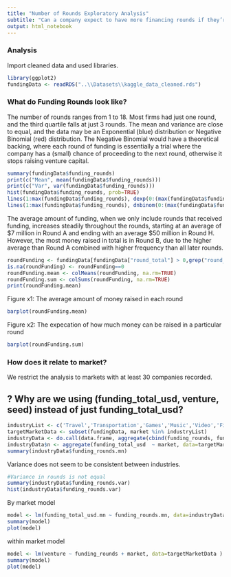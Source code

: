 ```yaml
---
title: "Number of Rounds Exploratory Analysis"
subtitle: "Can a company expect to have more financing rounds if they’re in a particular industry?"
output: html_notebook
---
```


### Analysis

Import cleaned data and used libraries.

```r
library(ggplot2)
fundingData <- readRDS("..\\Datasets\\kaggle_data_cleaned.rds")
```


### What do Funding Rounds look like?

The number of rounds ranges from 1 to 18. Most firms had just one round, and the third quartile falls at just 3 rounds. The mean and variance are close to equal, and the data may be an Exponential (blue) distribution or Negative Binomial (red) distribution. The Negative Binomial would have a theoretical backing, where each round of funding is essentially a trial where the company has a (small) chance of proceeding to the next round, otherwise it stops raising venture capital.

```r
summary(fundingData$funding_rounds)
print(c("Mean", mean(fundingData$funding_rounds)))
print(c("Var", var(fundingData$funding_rounds)))
hist(fundingData$funding_rounds, prob=TRUE)
lines(1:max(fundingData$funding_rounds), dexp(0:(max(fundingData$funding_rounds)-1), 1/mean(fundingData$funding_rounds)), col = 'blue')
lines(1:max(fundingData$funding_rounds), dnbinom(0:(max(fundingData$funding_rounds)-1), 1, mu=1/mean(fundingData$funding_rounds)), col = 'red')
```



The average amount of funding, when we only include rounds that received funding, increases steadily throughout the rounds, starting at an average of \$7 million in Round A and ending with an average $50 million in Round H. However, the most money raised in total is in Round B, due to the higher average than Round A combined with higher frequency than all later rounds.

```r
roundFunding <- fundingData[fundingData["round_total"] > 0,grep("round_.$", colnames(fundingData))]
is.na(roundFunding) <- roundFunding==0
roundFunding.mean <- colMeans(roundFunding, na.rm=TRUE)
roundFunding.sum <- colSums(roundFunding, na.rm=TRUE)
print(roundFunding.mean)
```


Figure x1: The average amount of money raised in each round 
```r
barplot(roundFunding.mean)
```

Figure x2: The expecation of how much money can be raised in a particular round
```r
barplot(roundFunding.sum)
```


### How does it relate to market?

We restrict the analysis to markets with at least 30 companies recorded.


## ? Why are we using (funding_total_usd, venture, seed) instead of just funding_total_usd?


```r
industryList <- c('Travel','Transportation','Games','Music','Video','Finance','Cloud Computing','Health Care','Hospitality','Education')
targetMarketData <- subset(fundingData, market %in% industryList)
industryData <- do.call(data.frame, aggregate(cbind(funding_rounds, funding_total_usd, venture, seed)  ~ market, data=targetMarketData, FUN=function(x) c(mn = mean(x), var = var(x))))
industryData$n <- aggregate(funding_total_usd  ~ market, data=targetMarketData, FUN=length)$funding_total_usd
summary(industryData$funding_rounds.mn)
```

Variance does not seem to be consistent between industries.

```r
#Variance in rounds is not equal
summary(industryData$funding_rounds.var)
hist(industryData$funding_rounds.var)
```

By market model

```r
model <- lm(funding_total_usd.mn ~ funding_rounds.mn, data=industryData )
summary(model)
plot(model)
```


within market model
```r
model <- lm(venture ~ funding_rounds + market, data=targetMarketData )
summary(model)
plot(model)
```

